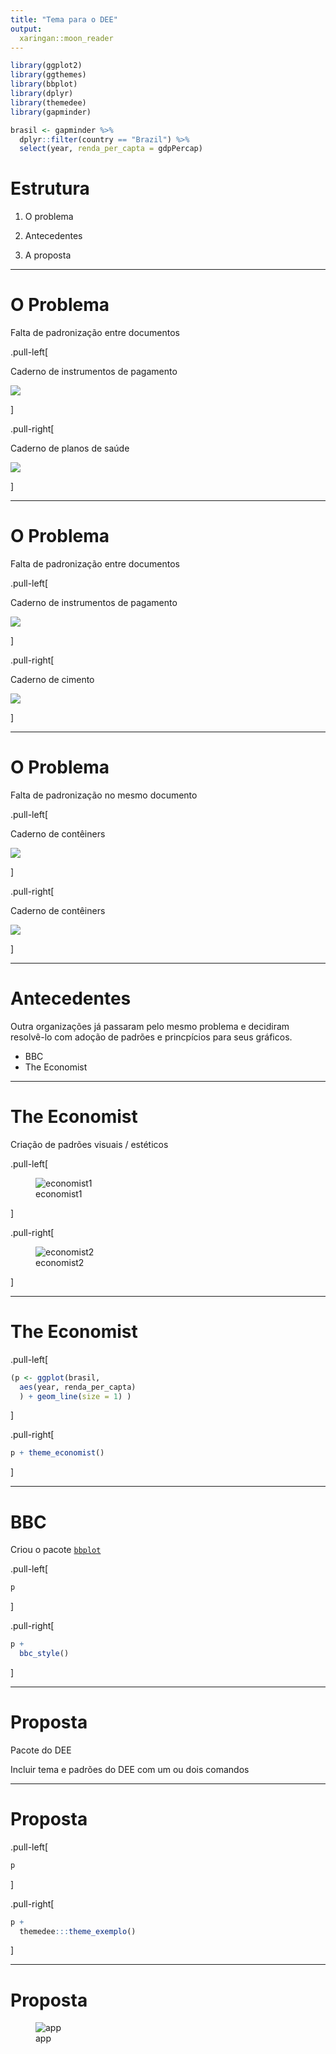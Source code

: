 ```yaml
---
title: "Tema para o DEE"
output:
  xaringan::moon_reader
---
```


```r
library(ggplot2)
library(ggthemes)
library(bbplot)
library(dplyr)
library(themedee)
library(gapminder)

brasil <- gapminder %>% 
  dplyr::filter(country == "Brazil") %>% 
  select(year, renda_per_capta = gdpPercap)
```


# Estrutura

1. O problema

1. Antecedentes

1. A proposta

---

# O Problema

Falta de padronização entre documentos

.pull-left[

Caderno de instrumentos de pagamento

![](graf1_mp.png)

]

.pull-right[

Caderno de planos de saúde

![](graf1_saude.png)

]

---

# O Problema

Falta de padronização entre documentos

.pull-left[

Caderno de instrumentos de pagamento

![](graf1_mp.png)

]

.pull-right[

Caderno de cimento

![](graf1_cimento.png)

]

---

# O Problema

Falta de padronização no mesmo documento

.pull-left[

Caderno de contêiners


![](graf2_trans_mar.png)

]

.pull-right[

Caderno de contêiners

![](graf14_trans_mar.png)

]

---

# Antecedentes

Outra organizações já passaram pelo mesmo problema e 
decidiram resolvê-lo com adoção de padrões e princpícios 
para seus gráficos.

* BBC
* The Economist

---

# The Economist

Criação de padrões visuais / estéticos

.pull-left[

![economist1](theecon1.png)

]

.pull-right[

![economist2](theecon2.png)

]

---

# The Economist

.pull-left[

```r
(p <- ggplot(brasil, 
  aes(year, renda_per_capta)
  ) + geom_line(size = 1) )
```

]

.pull-right[

```r
p + theme_economist()
```

]

---

# BBC

Criou o pacote [`bbplot`](https://github.com/bbc/bbplot)


.pull-left[

```r
p
```

]

.pull-right[

```r
p + 
  bbc_style()
```

]

---

# Proposta

Pacote do DEE

Incluir tema e padrões do DEE com um ou dois comandos

---

# Proposta

.pull-left[

```r
p
```

]

.pull-right[

```r
p + 
  themedee:::theme_exemplo()
```

]

---

# Proposta

![app](app.png)
